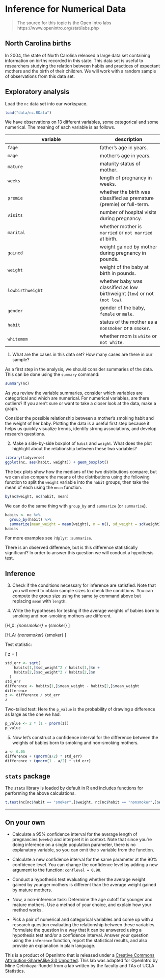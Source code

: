 # Inference for Numerical Data {-#inference-numerical}

> The source for this topic is the Open Intro labs https://www.openintro.org/stat/labs.php

## North Carolina births {-}

In 2004, the state of North Carolina released a large data set containing 
information on births recorded in this state. This data set is useful to 
researchers studying the relation between habits and practices of expectant 
mothers and the birth of their children. We will work with a random sample of 
observations from this data set.

## Exploratory analysis {-}

Load the `nc` data set into our workspace.

```r
load("data/nc.RData")
```

We have observations on 13 different variables, some categorical and some 
numerical. The meaning of each variable is as follows.

variable         | description
---------------- | -----------
`fage`           | father's age in years.
`mage`           | mother's age in years.
`mature`         | maturity status of mother.
`weeks`          | length of pregnancy in weeks.
`premie`         | whether the birth was classified as premature (premie) or full-term.
`visits`         | number of hospital visits during pregnancy.
`marital`        | whether mother is `married` or `not married` at birth.
`gained`         | weight gained by mother during pregnancy in pounds.
`weight`         | weight of the baby at birth in pounds.
`lowbirthweight` | whether baby was classified as low birthweight (`low`) or not (`not low`).
`gender`         | gender of the baby, `female` or `male`.
`habit`          | status of the mother as a `nonsmoker` or a `smoker`.
`whitemom`       | whether mom is `white` or `not white`.

1.  What are the cases in this data set? How many cases are there in our sample?

As a first step in the analysis, we should consider summaries of the data. This
can be done using the `summary` command:

```r
summary(nc)
```

As you review the variable summaries, consider which variables are categorical 
and which are numerical. For numerical variables, are there outliers? If you 
aren't sure or want to take a closer look at the data, make a graph.

Consider the possible relationship between a mother's smoking habit and the 
weight of her baby. Plotting the data is a useful first step because it helps 
us quickly visualize trends, identify strong associations, and develop research
questions.

2.  Make a side-by-side boxplot of `habit` and `weight`. What does the plot 
highlight about the relationship between these two variables?

```r
library(tidyverse)
ggplot(nc, aes(habit, weight)) + geom_boxplot()
```

The box plots show how the medians of the two distributions compare, but we can
also compare the means of the distributions using the following function to 
split the `weight` variable into the `habit` groups, then take the mean of each
using the `mean` function.

```r
by(nc$weight, nc$habit, mean)
```

We can do the same thing with `group_by` and `summarize` (or `summarise`).

```r
habits <- nc %>%
  group_by(habit) %>%
  summarize(mean_weight = mean(weight), n = n(), sd_weight = sd(weight))
habits
```

For more examples see `?dplyr::summarise`.


There is an observed difference, but is this difference statistically 
significant? In order to answer this question we will conduct a hypothesis test.

## Inference {-}

3.  Check if the conditions necessary for inference are satisfied. Note that 
you will need to obtain sample sizes to check the conditions. You can compute 
the group size using the same `by` command above but replacing `mean` with 
`length`.

4.  Write the hypotheses for testing if the average weights of babies born to 
smoking and non-smoking mothers are different.

\[H_0: \mu_{nonsmoker} = \mu_{smoker}  \]

\[H_A: \mu_{nonsmoker} \neq \mu_{smoker} \]

Test statistic:

\[ z = \frac{\bar{x_1} - \bar{x_2}}{\sqrt{\frac{\sigma_1^2}{n_1} + \frac{\sigma_2^2}{n_2}}}  \]

```r
std_err <- sqrt(
    habits[1,]$sd_weight^2 / habits[1,]$n + 
    habits[2,]$sd_weight^2 / habits[2,]$n
  )
std_err
difference <- habits[1,]$mean_weight - habits[2,]$mean_weight
difference
z <- difference / std_err
z
```

Two-tailed test: Here the `p_value` is the probability of drawing a difference as large as the one we had.
```r
p_value <- 2 * (1 - pnorm(z))
p_value
```


5.  Now let's construct a confidence 
interval for the difference between the weights of babies born to smoking and 
non-smoking mothers.

```r
a <- 0.05
difference + (qnorm(a/2) * std_err)
difference + (qnorm(1 - a/2) * std_err)
```

## `stats` package {-}

The `stats` library is loaded by default in R and includes functions for performing the above
calculations.

```r
t.test(nc[nc$habit == "smoker",]$weight, nc[nc$habit == "nonsmoker",]$weight)
```


* * *

## On your own {-}

-   Calculate a 95% confidence interval for the average length of pregnancies 
(`weeks`) and interpret it in context. Note that since you're doing inference 
on a single population parameter, there is no explanatory variable, so you can 
omit the `x` variable from the function.

-   Calculate a new confidence interval for the same parameter at the 90% 
confidence level. You can change the confidence level by adding a new argument 
to the function: `conflevel = 0.90`.

-   Conduct a hypothesis test evaluating whether the average weight gained by 
younger mothers is different than the average weight gained by mature mothers.

-   Now, a non-inference task: Determine the age cutoff for younger and mature 
mothers. Use a method of your choice, and explain how your method works.

-   Pick a pair of numerical and categorical variables and come up with a 
research question evaluating the relationship between these variables. 
Formulate the question in a way that it can be answered using a hypothesis test
and/or a confidence interval. Answer your question using the `inference` 
function, report the statistical results, and also provide an explanation in 
plain language.

<div id="license">
This is a product of OpenIntro that is released under a [Creative Commons 
Attribution-ShareAlike 3.0 Unported](http://creativecommons.org/licenses/by-sa/3.0).
This lab was adapted for OpenIntro by Mine &Ccedil;etinkaya-Rundel from a lab 
written by the faculty and TAs of UCLA Statistics.
</div>
